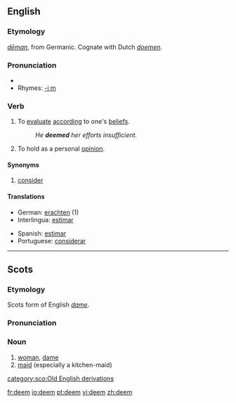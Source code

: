 ==English==
===Etymology===
{{ang}} ''[[deman|dēman]]'', from Germanic.  Cognate with Dutch ''[[doemen]]''.

===Pronunciation===
*{{IPA|/di:m/}}
*Rhymes: [[Rhymes:English:-iːm|-iːm]]

===Verb===
{{en-verb}}

# To [[evaluate]] [[according]] to one's [[belief]]s.
#:''He '''deemed''' her efforts insufficient.''
# To hold as a personal [[opinion]].

====Synonyms====
# [[consider]]

====Translations====
{{top}}
*German: [[erachten]] (1)
*Interlingua: [[estimar]]
{{mid}}
*Spanish: [[estimar]]
*Portuguese: [[considerar]]
{{bottom}}

----

==Scots==
===Etymology===
Scots form of English ''[[dame]]''.

===Pronunciation===
{{IPA|/dim/}}

===Noun===
{{sco-noun}}

# [[woman]], [[dame]]
# [[maid]] (especially a kitchen-maid)

[[category:sco:Old English derivations]]

[[fr:deem]]
[[io:deem]]
[[pt:deem]]
[[vi:deem]]
[[zh:deem]]